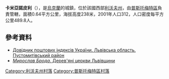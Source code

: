 {{coord|49|51|56|N|24|9|43|E|scale:100000|display=title}}

'''卡米亞諾皮利'''（{{lang-uk|Кам'янопіль}}），是[[烏克蘭|烏克蘭]]的城鎮，位於該國西部[[利沃夫州|利沃夫州]]，由[[普斯托梅特區|普斯托梅特區]]負責管轄，面積0.64平方公里，海拔高度238米，2001年人口312，人口密度每平方公里489.8人。

==參考資料==
*[http://www.uaidx.com/13/298/index Довідник поштових індексів України. Львівська область. Пустомитівський район]{{Wayback|url=http://www.uaidx.com/13/298/index |date=20161011013019 }}
* [https://web.archive.org/web/20090706070707/http://der-cer.lviv.ua/kamyanopil.html ''Мирослав Брода''. Дерев'яні церкви Львівщини]

[[Category:利沃夫州村落|Category:利沃夫州村落]]
[[Category:普斯托梅特區村落|Category:普斯托梅特區村落]]


{{Lviv-geo-stub}}